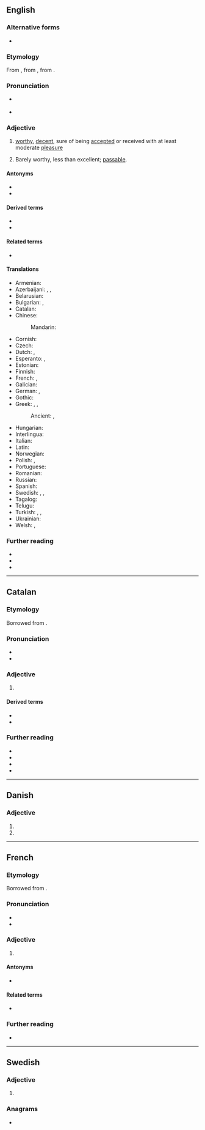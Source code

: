 ==English==

===Alternative forms===
* {{alter|en|acceptible||dated}}

===Etymology===
{{root|en|ine-pro|*keh₂p-}}
From {{inh|en|enm|acceptable}}, from {{der|en|fro|acceptable}}, from {{der|en|LL.|acceptābilis|t=worthy of acceptance}}.

===Pronunciation===
* {{a|US}} {{IPA|en|/æk.ˈsɛp.tə.bəl/}}
* {{audio|en|en-us-acceptable.ogg|Audio (US)}}

===Adjective===
{{en-adj}}

# [[worthy]], [[decent]], sure of being [[accept]]ed or received with at least moderate [[pleasure]]
#: {{ux|en|We need to find an '''acceptable''' present for Jeff.}}
# Barely worthy, less than excellent; [[passable]].
#: {{ux|en|The designs were '''acceptable''', but they were nothing special either.}}

====Antonyms====
* {{l|en|unacceptable}}
* {{l|en|inacceptable}}

====Derived terms====
* {{l|en|acceptableness}}
* {{l|en|acceptably}}

====Related terms====
* {{l|en|acceptability}}

====Translations====
{{trans-top|capable, worthy or sure of being accepted}}
* Armenian: {{t+|hy|ընդունելի}}
* Azerbaijani: {{t|az|məqbul}}, {{t|az|qəbul edilə bilən}}, {{t|az|münasib}}
* Belarusian: {{t|be|прыма́льны|m}}
* Bulgarian: {{t+|bg|приемлив}}, {{t+|bg|допустим}}
* Catalan: {{t+|ca|acceptable}}
* Chinese:
*: Mandarin: {{t|cmn|[[可]][[接受]][[的]]|tr=kě jiēshòu de}}
* Cornish: {{t|kw|kemeradow}}
* Czech: {{t+|cs|přijatelný|m}}
* Dutch: {{t+|nl|aanvaardbaar}}, {{t+|nl|acceptabel}}
* Esperanto: {{t|eo|akceptebla}}, {{t|eo|akceptinda}}
* Estonian: {{t|et|vastuvõetav}}
* Finnish: {{t+|fi|hyväksyttävä}}
* French: {{t+|fr|acceptable|m|f}}, {{t+|fr|admissible|m|f}}
* Galician: {{t+|gl|aceptable}}
* German: {{t+|de|annehmbar}}, {{t+|de|akzeptabel}}
* Gothic: {{t|got|𐌰𐌽𐌳𐌰𐌽𐌴𐌼𐍃}}
* Greek: {{t+|el|παραδεκτός}}, {{t+|el|δεκτός}}, {{t+|el|αποδεκτός}}
*: Ancient: {{t|grc|παραδεκτός}}, {{t|grc|ἀπόδεκτος}}
{{trans-mid}}
* Hungarian: {{t+|hu|elfogadható}}
* Interlingua: {{t|ia|acceptabile}}
* Italian: {{t+|it|accettabile}}
* Latin: {{t|la|acceptus}}
* Norwegian: {{t|no|antakelig}}
* Polish: {{t+|pl|akceptowalny}}, {{t+|pl|dopuszczalny}}
* Portuguese: {{t+|pt|aceitável}}
* Romanian: {{t+|ro|acceptabil}}
* Russian: {{t+|ru|прие́млемый}}
* Spanish: {{t+|es|aceptable}}
* Swedish: {{t+|sv|acceptabel}}, {{t+|sv|godtagbar}}, {{t+|sv|tacknämlig}}
* Tagalog: {{t|tl|katanggap-tanggap}}
* Telugu: {{t|te|అంగీకార యోగ్యమైన}}
* Turkish: {{t|tr|kabul edilebilir}}, {{t+|tr|uygun}}, {{t+|tr|makbul}}
* Ukrainian: {{t|uk|прийня́тний}}
* Welsh: {{t+|cy|cymeradwy}}, {{t+|cy|derbyniol}}
{{trans-bottom}}

===Further reading===
* {{R:Webster 1913}}
* {{R:Century 1911}}
* {{R:OneLook}}

----

==Catalan==

===Etymology===
Borrowed from {{bor|ca|la|acceptābilis}}.

===Pronunciation===
* {{ca-IPA}}
* {{rhymes|ca|aβle}}

===Adjective===
{{ca-adj|mf}}

# {{l|en|acceptable}}
#: {{ant|ca|inacceptable}}

====Derived terms====
* {{l|ca|acceptablement}}
* {{l|ca|inacceptable}}

===Further reading===
* {{R:IEC2}}
* {{R:GDLC}}
* {{R:DNV}}
* {{R:DCVB}}

----

==Danish==

===Adjective===
{{head|da|adjective form}}

# {{inflection of|da|acceptabel||def|s}}
# {{inflection of|da|acceptabel||p}}

----

==French==

===Etymology===
Borrowed from {{etyl|la|fr}} {{m|la|acceptābilis}}.

===Pronunciation===
* {{fr-IPA}}
* {{audio|fr|Fr-acceptable.ogg|Audio}}

===Adjective===
{{fr-adj}}

# {{l|en|acceptable}}

====Antonyms====
* {{l|fr|inacceptable}}

====Related terms====
* {{l|fr|accepter}}

===Further reading===
* {{R:TLFi}}

----

==Swedish==

===Adjective===
{{head|sv|adjective form}}

# {{sv-adj-form-abs-def-m|acceptabel}}

===Anagrams===
* {{anagrams|sv|a=aabcceelpt|acceptabel}}